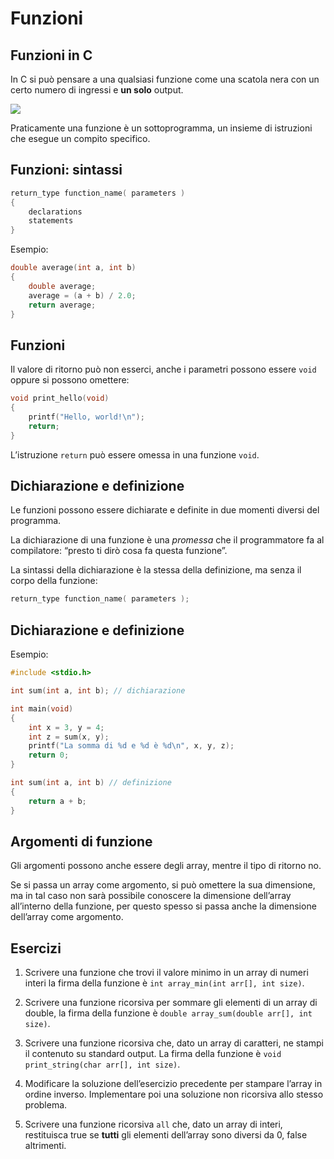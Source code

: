 # Funzioni

## Funzioni in C

In C si può pensare a una qualsiasi funzione come una scatola nera con un certo numero di ingressi e **un solo** output.

![](./figures/black-box.png)

Praticamente una funzione è un sottoprogramma, un insieme di istruzioni che esegue un compito specifico.

## Funzioni: sintassi

```.c
return_type function_name( parameters )
{
    declarations
    statements
}
```

Esempio:

```.c
double average(int a, int b)
{
    double average;
    average = (a + b) / 2.0;
    return average;
}
```

## Funzioni

Il valore di ritorno può non esserci, anche i parametri possono essere `void` oppure si possono omettere:

```.c
void print_hello(void)
{
    printf("Hello, world!\n");
    return;
}
```

::: {.callout-note}
L'istruzione `return` può essere omessa in una funzione `void`.
:::

## Dichiarazione e definizione

Le funzioni possono essere dichiarate e definite in due momenti diversi del programma.

La dichiarazione di una funzione è una *promessa* che il programmatore fa al compilatore: "presto ti dirò cosa fa questa funzione".

La sintassi della dichiarazione è la stessa della definizione, ma senza il corpo della funzione:

```.c
return_type function_name( parameters );
```

## Dichiarazione e definizione

Esempio:

```.c
#include <stdio.h>

int sum(int a, int b); // dichiarazione

int main(void)
{
    int x = 3, y = 4;
    int z = sum(x, y);
    printf("La somma di %d e %d è %d\n", x, y, z);
    return 0;
}

int sum(int a, int b) // definizione
{
    return a + b;
}
```

## Argomenti di funzione

Gli argomenti possono anche essere degli array, mentre il tipo di ritorno no.

Se si passa un array come argomento, si può omettere la sua dimensione, ma in tal caso non sarà possibile conoscere la dimensione dell'array all'interno della funzione, per questo spesso si passa anche la dimensione dell'array come argomento.

## Esercizi {.smaller}

1. Scrivere una funzione che trovi il valore minimo in un array di numeri interi la firma della funzione è `int array_min(int arr[], int size)`.

2. Scrivere una funzione ricorsiva per sommare gli elementi di un array di double, la firma della funzione è `double array_sum(double arr[], int size)`.

3. Scrivere una funzione ricorsiva che, dato un array di caratteri, ne stampi il contenuto su standard output. La firma della funzione è `void print_string(char arr[], int size)`.

4. Modificare la soluzione dell'esercizio precedente per stampare l'array in ordine inverso. Implementare poi una soluzione non ricorsiva allo stesso problema.

5. Scrivere una funzione ricorsiva `all` che, dato un array di interi, restituisca true se **tutti** gli elementi dell'array sono diversi da 0, false altrimenti.
